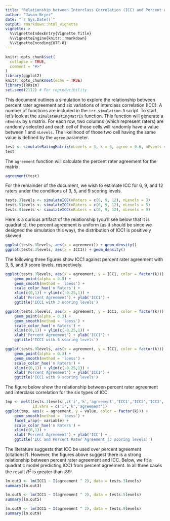 ```yaml
---
title: "Relationship between Interclass Correlation (ICC) and Percent Agreement"
author: "Jason Bryer"
date: "`r Sys.Date()`"
output: rmarkdown::html_vignette
vignette: >
  %\VignetteIndexEntry{Vignette Title}
  %\VignetteEngine{knitr::rmarkdown}
  %\VignetteEncoding{UTF-8}
---
```


```r
knitr::opts_chunk$set(
  collapse = TRUE,
  comment = "#>"
)
library(ggplot2)
knitr::opts_chunk$set(echo = TRUE)
library(IRRsim)
set.seed(2112) # For reproducibility
```

This document outlines a simulation to explore the relationship between percent rater agreement and six variations of interclass correlation (ICC). A number of functions are included in the `irr_simulation.R` script. To start, let's look at the `simulateRatingMatrix` function. This function will generate a `nEvents` by `k` matrix. For each row, two columns (which represent raters) are randomly selected and each cell of those cells will randomly have a value between 1 and `nLevels`. The likelihood of those two cell having the same value is defined by the `agree` parameter.

```r
test <- simulateRatingMatrix(nLevels = 3, k = 6, agree = 0.6, nEvents = 10)
test
```

The `agreement` function will calculate the percent rater agreement for the matrix. 

```r
agreement(test)
```

For the remainder of the document, we wish to estimate ICC for 6, 9, and 12 raters under the conditions of 3, 5, and 9 scoring levels.

```r
tests.3levels <- simulateICC(nRaters = c(6, 9, 12), nLevels = 3)
tests.5levels <- simulateICC(nRaters = c(6, 9, 12), nLevels = 5)
tests.9levels <- simulateICC(nRaters = c(6, 9, 12), nLevels = 9)
```

Here is a curious artifact of the relationship (you'll see below that it is quadratic), the percent agreement is uniform (as it should be since we designed the simulation this way), the distribution of ICC1 is positively skewed.

```r
ggplot(tests.3levels, aes(x = agreement)) + geom_density()
ggplot(tests.3levels, aes(x = ICC1)) + geom_density()
```

The following three figures show ICC1 against percent rater agreement with 3, 5, and 9 score levels, respectively.

```r
ggplot(tests.3levels, aes(x = agreement, y = ICC1, color = factor(k))) + 
	geom_point(alpha = 0.3) + 
	geom_smooth(method = 'loess') + 
	scale_color_hue('n Raters') +
	xlim(c(0,1)) + ylim(c(-0.25,1)) +
	xlab('Percent Agreement') + ylab('ICC1') +
	ggtitle('ICC1 with 3 scoring levels')

ggplot(tests.5levels, aes(x = agreement, y = ICC1, color = factor(k))) + 
	geom_point(alpha = 0.3) + 
	geom_smooth(method = 'loess') + 
	scale_color_hue('n Raters') +
	xlim(c(0,1)) + ylim(c(-0.25,1)) +
	xlab('Percent Agreement') + ylab('ICC1') +
	ggtitle('ICC1 with 5 scoring levels')

ggplot(tests.9levels, aes(x = agreement, y = ICC1, color = factor(k))) + 
	geom_point(alpha = 0.3) + 
	geom_smooth(method = 'loess') + 
	scale_color_hue('n Raters') +
	xlim(c(0,1)) + ylim(c(-0.25,1)) +
	xlab('Percent Agreement') + ylab('ICC1') +
	ggtitle('ICC1 with 9 scoring levels')

```

The figure below show the relationship between percent rater agreement and interclass correlation for the six types of ICC.

```r
tmp <- melt(tests.3levels[,c('i','k','agreement','ICC1','ICC2','ICC3','ICC1k','ICC2k','ICC3k')], 
			id.vars = c('i','k','agreement'))
ggplot(tmp, aes(x = agreement, y = value, color = factor(k))) + 
	geom_smooth(method = 'loess') + 
	facet_wrap(~ variable) +
	scale_color_hue('n Raters') +
	xlim(c(0,1)) +
	xlab('Percent Agreement') + ylab('ICC') +
	ggtitle('ICC and Percent Rater Agreement (3 scoring levels)')
```

The literature suggests that ICC be used over percent agreement (citations?). However, the figures above suggest there is a strong relationship between percent rater agreement and ICC. Below, we fit a quadratic model predicting ICC1 from percent agreement. In all three cases the result $R^2$ is greater than .89!

```r
lm.out3 <- lm(ICC1 ~ I(agreement ^ 2), data = tests.3levels)
summary(lm.out3)

lm.out5 <- lm(ICC1 ~ I(agreement ^ 2), data = tests.5levels)
summary(lm.out5)

lm.out9 <- lm(ICC1 ~ I(agreement ^ 2), data = tests.9levels)
summary(lm.out9)
```
